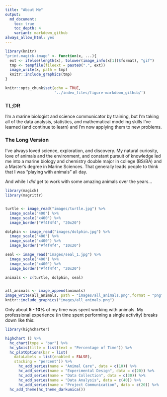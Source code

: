 ```yaml
---
title: "About Me"
output:
  md_document:
    toc: true
    toc_depth: 4
    variant: markdown_github
always_allow_html: yes
---
```


```r
library(knitr)
"print.magick-image" <- function(x, ...){
  ext <- ifelse(length(x), tolower(image_info(x[1])$format), "gif")
  tmp <- tempfile(fileext = paste0(".", ext))
  image_write(x, path = tmp)
  knitr::include_graphics(tmp)
}
```

```r
knitr::opts_chunk$set(echo = TRUE,
                      '../index_files/figure-markdown_github/')
```

### TL;DR
I'm a marine biologist and science communicator by training, but I'm taking all of the data analysis, statistics, and mathematical modeling skills I've learned (and continue to learn) and I'm now applying them to new problems.

### The Long Version
I've always loved science, exploration, and discovery.  My natural curiosity, love of animals and the environment, and constant pursuit of knowledge led me into a marine biology and chemistry double major in college (BS/BA) and a Master's degree in Marine Sciences. That generally leads people to think that I was "playing with animals" all day. 

And while I *did* get to work with some amazing animals over the years...

```r
library(magick)
library(magrittr)


turtle <- image_read("images/turtle.jpg") %>% 
  image_scale("400") %>% 
  image_scale("x400") %>% 
  image_border("#f4f4f4", "20x20")

dolphin <- image_read("images/dolphin.jpg") %>% 
  image_scale("400") %>% 
  image_scale("x400") %>% 
  image_border("#f4f4f4", "10x20")

seal <- image_read("images/seal_1.jpg") %>% 
  image_scale("400") %>% 
  image_scale("x400") %>% 
  image_border("#f4f4f4", "20x20")

animals <- c(turtle, dolphin, seal)


all_animals <- image_append(animals)
image_write(all_animals, path = "images/all_animals.png",format = "png")
knitr::include_graphics("images/all_animals.png")

```

Only about **5 - 10%** of my time was spent working with animals. My professional experience (in time spent performing a single activity) breaks down like this:

```r
library(highcharter)

highchart () %>% 
  hc_chart(type = "bar") %>% 
  hc_yAxis(title = list(text = "Percentage of Time")) %>% 
  hc_plotOptions(bar = list(
    dataLabels = list(enabled = FALSE),
    stacking = "percent")) %>% 
      hc_add_series(name = "Animal Care", data = c(10)) %>% 
      hc_add_series(name = "Experimental Design", data = c(20)) %>% 
      hc_add_series(name = "Data Collection", data = c(30)) %>% 
      hc_add_series(name = "Data Analysis", data = c(40)) %>%
      hc_add_series(name = "Project Communication", data = c(20)) %>% 
  hc_add_theme(hc_theme_darkunica())
  
```

